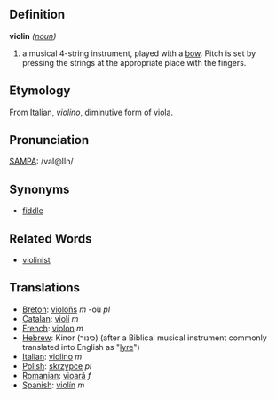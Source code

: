==Definition==
'''violin''' ''([[noun]])''
#a musical 4-string instrument, played with a [[bow]]. Pitch is set by pressing the strings at the appropriate place with the fingers.  

==Etymology==

From Italian, ''violino'', diminutive form of [[viola]].

==Pronunciation==
[[SAMPA]]: /vaI@lIn/

==Synonyms==

*[[fiddle]]

==Related Words==

*[[violinist]]

==Translations==
*[[Breton]]: [[violoñs]] ''m'' -où ''pl''
*[[Catalan]]: [[violí]] ''m''
*[[French]]: [[violon]] ''m''
*[[Hebrew]]: Kinor (כינור) (after a Biblical musical instrument commonly translated into English as "[[lyre]]")
*[[Italian]]: [[violino]] ''m''
*[[Polish]]: [[skrzypce]] ''pl''
*[[Romanian]]: [[vioară]] ''f''
*[[Spanish]]: [[violín]] ''m''